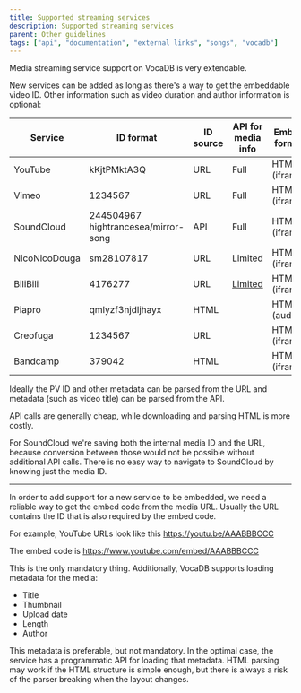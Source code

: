 ```yaml
---
title: Supported streaming services
description: Supported streaming services
parent: Other guidelines
tags: ["api", "documentation", "external links", "songs", "vocadb"]
---
```


Media streaming service support on VocaDB is very extendable. 

New services can be added as long as there's a way to get the embeddable video ID. Other information such as video duration and author information is optional:

|Service|ID format|ID source|API for media info|Embed format|Library|
| ----------- | ----------- | ----------- | ----------- | ----------- | ----------- |
|YouTube|kKjtPMktA3Q|URL|Full|HTML5 (iframe)||
|Vimeo|1234567|URL|Full|HTML5 (iframe)||
|SoundCloud|244504967 hightrancesea/mirror-song|API|Full|HTML5 (iframe)||
|NicoNicoDouga|sm28107817|URL|Limited|HTML5 (iframe)|[NicoApiClient](https://github.com/riipah/nicovideo-apiclient-dotnet)|
|BiliBili|4176277|URL|[Limited](https://github.com/VocaDB/vocadb/wiki/Bilibili-API-documentation)|HTML5 (iframe)||
|Piapro|qmlyzf3njdljhayx|HTML||HTML5 (audio)|[PiaproClient](https://github.com/riipah/piapro-dotnet)|
|Creofuga|1234567|URL||HTML5 (iframe)||
|Bandcamp|379042|HTML||HTML5 (iframe)|[NYoutubeDL](https://gitlab.com/BrianAllred/NYoutubeDL)|

Ideally the PV ID and other metadata can be parsed from the URL and metadata (such as video title) can be parsed from the API.

API calls are generally cheap, while downloading and parsing HTML is more costly.

For SoundCloud we're saving both the internal media ID and the URL, because conversion between those would not be possible without additional API calls. There is no easy way to navigate to SoundCloud by knowing just the media ID.

----

In order to add support for a new service to be embedded, we need a reliable way to get the embed code from the media URL. Usually the URL contains the ID that is also required by the embed code. 

For example, YouTube URLs look like this https://youtu.be/AAABBBCCC

The embed code is https://www.youtube.com/embed/AAABBBCCC

This is the only mandatory thing. Additionally, VocaDB supports loading metadata for the media:
* Title
* Thumbnail
* Upload date
* Length
* Author

This metadata is preferable, but not mandatory. In the optimal case, the service has a programmatic API for loading that metadata. HTML parsing may work if the HTML structure is simple enough, but there is always a risk of the parser breaking when the layout changes.